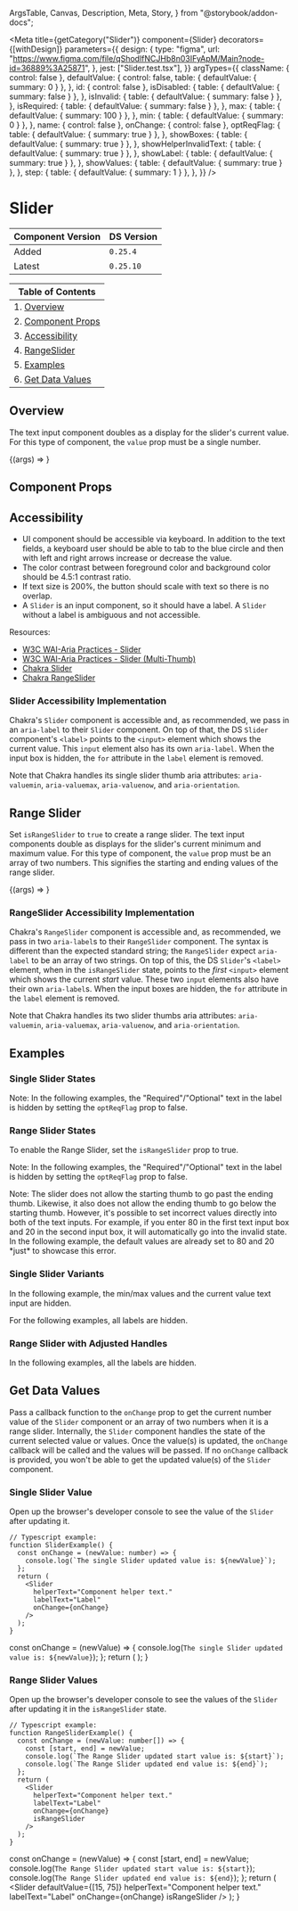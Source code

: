   ArgsTable,
  Canvas,
  Description,
  Meta,
  Story,
} from "@storybook/addon-docs";


<Meta
  title={getCategory("Slider")}
  component={Slider}
  decorators={[withDesign]}
  parameters={{
    design: {
      type: "figma",
      url: "https://www.figma.com/file/qShodlfNCJHb8n03IFyApM/Main?node-id=36889%3A25871",
    },
    jest: ["Slider.test.tsx"],
  }}
  argTypes={{
    className: { control: false },
    defaultValue: {
      control: false,
      table: { defaultValue: { summary: 0 } },
    },
    id: { control: false },
    isDisabled: {
      table: { defaultValue: { summary: false } },
    },
    isInvalid: {
      table: { defaultValue: { summary: false } },
    },
    isRequired: {
      table: { defaultValue: { summary: false } },
    },
    max: {
      table: { defaultValue: { summary: 100 } },
    },
    min: {
      table: { defaultValue: { summary: 0 } },
    },
    name: { control: false },
    onChange: { control: false },
    optReqFlag: {
      table: { defaultValue: { summary: true } },
    },
    showBoxes: {
      table: { defaultValue: { summary: true } },
    },
    showHelperInvalidText: {
      table: { defaultValue: { summary: true } },
    },
    showLabel: {
      table: { defaultValue: { summary: true } },
    },
    showValues: {
      table: { defaultValue: { summary: true } },
    },
    step: {
      table: { defaultValue: { summary: 1 } },
    },
  }}
/>

# Slider

| Component Version | DS Version |
| ----------------- | ---------- |
| Added             | `0.25.4`   |
| Latest            | `0.25.10`  |

| Table of Contents                      |
| -------------------------------------- |
| 1. [Overview](#overview)               |
| 2. [Component Props](#component-props) |
| 3. [Accessibility](#accessibility)     |
| 4. [RangeSlider](#range-slider)        |
| 5. [Examples](#examples)               |
| 6. [Get Data Values](#get-data-values) |

## Overview

<Description of={Slider} />

The text input component doubles as a display for the slider's current value.
For this type of component, the `value` prop must be a single number.

<Canvas withToolbar>
  <Story
    name="Slider with Controls"
    args={{
      className: undefined,
      defaultValue: 50,
      helperText: "Pass in a value from the min 0 to the max 100 values.",
      id: "slider-id",
      invalidText: "Oh no this is an error :(",
      isDisabled: false,
      isInvalid: false,
      isRangeSlider: false,
      isRequired: false,
      labelText: "Slider label",
      max: 100,
      min: 0,
      name: undefined,
      onChange: undefined,
      optReqFlag: true,
      showBoxes: true,
      showHelperInvalidText: true,
      showLabel: true,
      showValues: true,
      step: 1,
    }}
    argTypes={{
      isRangeSlider: {
        control: false,
        table: {
          defaultValue: { summary: false },
        },
      },
    }}
  >
    {(args) => <Slider {...args} />}
  </Story>
</Canvas>

## Component Props

<ArgsTable story="Slider with Controls" />

## Accessibility

- UI component should be accessible via keyboard. In addition to the text fields,
  a keyboard user should be able to tab to the blue circle and then with left and
  right arrows increase or decrease the value.
- The color contrast between foreground color and background color should be
  4.5:1 contrast ratio.
- If text size is 200%, the button should scale with text so there is no overlap.
- A `Slider` is an input component, so it should have a label. A `Slider` without a
  label is ambiguous and not accessible.

Resources:

- [W3C WAI-Aria Practices - Slider](https://www.w3.org/TR/wai-aria-practices-1.1/#slider)
- [W3C WAI-Aria Practices - Slider (Multi-Thumb)](https://www.w3.org/TR/wai-aria-practices-1.1/#slidertwothumb)
- [Chakra Slider](https://chakra-ui.com/docs/components/form/slider)
- [Chakra RangeSlider](https://chakra-ui.com/docs/components/form/range-slider)

### Slider Accessibility Implementation

Chakra's `Slider` component is accessible and, as recommended, we pass in an
`aria-label` to their `Slider` component. On top of that, the DS `Slider`
component's `<label>` points to the `<input>` element which shows the current
value. This `input` element also has its own `aria-label`. When the input box
is hidden, the `for` attribute in the `label` element is removed.

Note that Chakra handles its single slider thumb aria attributes: `aria-valuemin`,
`aria-valuemax`, `aria-valuenow`, and `aria-orientation`.

## Range Slider

Set `isRangeSlider` to `true` to create a range slider. The text input
components double as displays for the slider's current minimum and maximum
value. For this type of component, the `value` prop must be an array of two
numbers. This signifies the starting and ending values of the range slider.

<Canvas withToolbar>
  <Story
    name="Range Slider with Props"
    args={{
      className: undefined,
      defaultValue: [25, 75],
      helperText: "Pass in a value from the min 0 to the max 100 values.",
      id: "slider-range-id",
      invalidText: "Oh no this is an error :(",
      isDisabled: false,
      isInvalid: false,
      isRangeSlider: true,
      isRequired: false,
      labelText: "Range Slider label",
      max: 100,
      min: 0,
      name: undefined,
      onChange: undefined,
      optReqFlag: true,
      showBoxes: true,
      showHelperInvalidText: true,
      showLabel: true,
      showValues: true,
      step: 1,
    }}
    argTypes={{
      isRangeSlider: {
        control: false,
        table: {
          defaultValue: { summary: false },
        },
      },
    }}
  >
    {(args) => <Slider {...args} />}
  </Story>
</Canvas>

### RangeSlider Accessibility Implementation

Chakra's `RangeSlider` component is accessible and, as recommended, we pass in
two `aria-label`s to their `RangeSlider` component. The syntax is different than
the expected standard string; the `RangeSlider` expect `aria-label` to be an array
of two strings. On top of this, the DS `Slider`'s `<label>` element, when in the
`isRangeSlider` state, points to the _first_ `<input>` element which shows the
current _start_ value. These two `input` elements also have their own `aria-label`s.
When the input boxes are hidden, the `for` attribute in the `label` element is removed.

Note that Chakra handles its two slider thumbs aria attributes: `aria-valuemin`,
`aria-valuemax`, `aria-valuenow`, and `aria-orientation`.

## Examples

### Single Slider States

Note: In the following examples, the "Required"/"Optional" text in the label is
hidden by setting the `optReqFlag` prop to false.

<Canvas>
  <DSProvider>
    <Heading
      id="heading-single-default"
      level={HeadingLevels.Four}
      text="Default State"
    />
    <Slider
      defaultValue={50}
      optReqFlag={false}
      helperText="Component helper text."
      invalidText="Component error text :("
      labelText="Label"
    />
  </DSProvider>
</Canvas>

<Canvas>
  <DSProvider>
    <Heading
      id="heading-single-errored"
      level={HeadingLevels.Four}
      text="Errored State"
    />
    <Slider
      defaultValue={50}
      optReqFlag={false}
      helperText="Component helper text."
      invalidText="Component error text :("
      labelText="Label"
      isInvalid
    />
  </DSProvider>
</Canvas>

<Canvas>
  <DSProvider>
    <Heading
      id="heading-single-disabled"
      level={HeadingLevels.Four}
      text="Disabled State"
    />
    <Slider
      defaultValue={50}
      optReqFlag={false}
      helperText="Component helper text."
      invalidText="Component error text :("
      labelText="Label"
      isDisabled
    />
  </DSProvider>
</Canvas>

### Range Slider States

To enable the Range Slider, set the `isRangeSlider` prop to true.

Note: In the following examples, the "Required"/"Optional" text in the label is
hidden by setting the `optReqFlag` prop to false.

<Canvas>
  <DSProvider>
    <Heading
      id="heading-range-default"
      level={HeadingLevels.Four}
      text="Default State"
    />
    <Slider
      defaultValue={[25, 75]}
      optReqFlag={false}
      helperText="Component helper text."
      invalidText="Component error text :("
      labelText="Label"
      isRangeSlider
    />
  </DSProvider>
</Canvas>

<Canvas>
  <DSProvider>
    <Heading
      id="heading-range-errored"
      level={HeadingLevels.Four}
      text="Errored State"
    />
    <SimpleGrid columns={1} gap={GridGaps.Large}>
      <Slider
        defaultValue={[25, 75]}
        optReqFlag={false}
        helperText="Component helper text."
        invalidText="Component error text :("
        labelText="Label"
        isRangeSlider
        isInvalid
      />
      <p>
        Note: The slider does not allow the starting thumb to go past the ending
        thumb. Likewise, it also does not allow the ending thumb to go below the
        starting thumb. However, it's possible to set incorrect values directly
        into both of the text inputs. For example, if you enter 80 in the first
        text input box and 20 in the second input box, it will automatically go
        into the invalid state. In the following example, the default values are
        already set to 80 and 20 *just* to showcase this error.
      </p>
      <Slider
        defaultValue={[80, 20]}
        optReqFlag={false}
        helperText="Component helper text."
        invalidText="Component error text :("
        labelText="Label"
        isRangeSlider
      />
    </SimpleGrid>
  </DSProvider>
</Canvas>

<Canvas>
  <DSProvider>
    <Heading
      id="heading-range-disabled"
      level={HeadingLevels.Four}
      text="Disabled State"
    />
    <Slider
      defaultValue={[25, 75]}
      optReqFlag={false}
      helperText="Component helper text."
      invalidText="Component error text :("
      labelText="Label"
      isRangeSlider
      isDisabled
    />
  </DSProvider>
</Canvas>

### Single Slider Variants

In the following example, the min/max values and the current value text
input are hidden.

<Canvas>
  <DSProvider>
    <Heading
      id="heading-single-labels"
      level={HeadingLevels.Four}
      text="With and Without Component Labels"
    />
    <SimpleGrid columns={1} gap={GridGaps.ExtraLarge}>
      <Slider
        defaultValue={50}
        helperText="Component helper text."
        labelText="Label"
        showValues={false}
        showBoxes={false}
      />
      <Slider
        defaultValue={50}
        helperText="Component helper text."
        labelText="Label"
        showValues={false}
        showBoxes={false}
        isRequired
      />
      <Slider
        defaultValue={50}
        helperText="Component helper text."
        labelText="Label"
        optReqFlag={false}
        showValues={false}
        showBoxes={false}
      />
      <Slider
        defaultValue={50}
        helperText="Component helper text."
        labelText="Label"
        optReqFlag={false}
        showHelperInvalidText={false}
        showValues={false}
        showBoxes={false}
      />
      <Slider
        defaultValue={50}
        helperText="Component helper text."
        labelText="Label"
        optReqFlag={false}
        showValues={false}
        showBoxes={false}
        showLabel={false}
      />
    </SimpleGrid>
  </DSProvider>
</Canvas>

For the following examples, all labels are hidden.

<Canvas>
  <DSProvider>
    <Heading
      id="heading-single-labels-inputs"
      level={HeadingLevels.Four}
      text="With and Without Internal Inputs and Labels"
    />
    <SimpleGrid columns={1} gap={GridGaps.ExtraLarge}>
      <Slider
        defaultValue={50}
        helperText="Component helper text."
        labelText="Label"
        showHelperInvalidText={false}
        showLabel={false}
      />
      <Slider
        defaultValue={50}
        helperText="Component helper text."
        labelText="Label"
        showHelperInvalidText={false}
        showLabel={false}
        showBoxes={false}
      />
      <Slider
        defaultValue={50}
        helperText="Component helper text."
        labelText="Label"
        showHelperInvalidText={false}
        showLabel={false}
        showValues={false}
      />
      <Slider
        defaultValue={50}
        helperText="Component helper text."
        labelText="Label"
        showHelperInvalidText={false}
        showLabel={false}
        showValues={false}
        showBoxes={false}
      />
    </SimpleGrid>
  </DSProvider>
</Canvas>

### Range Slider with Adjusted Handles

In the following examples, all the labels are hidden.

<Canvas>
  <DSProvider>
    <SimpleGrid columns={1} gap={GridGaps.ExtraLarge}>
      <Slider
        defaultValue={[15, 75]}
        helperText="Component helper text."
        labelText="Label"
        showHelperInvalidText={false}
        showLabel={false}
        isRangeSlider
      />
      <Slider
        defaultValue={[15, 75]}
        helperText="Component helper text."
        labelText="Label"
        showHelperInvalidText={false}
        showLabel={false}
        showBoxes={false}
        isRangeSlider
      />
      <Slider
        defaultValue={[15, 75]}
        helperText="Component helper text."
        labelText="Label"
        showHelperInvalidText={false}
        showLabel={false}
        showValues={false}
        isRangeSlider
      />
      <Slider
        defaultValue={[15, 75]}
        helperText="Component helper text."
        labelText="Label"
        showHelperInvalidText={false}
        showLabel={false}
        showValues={false}
        showBoxes={false}
        isRangeSlider
      />
    </SimpleGrid>
  </DSProvider>
</Canvas>

## Get Data Values

Pass a callback function to the `onChange` prop to get the current number value
of the `Slider` component or an array of two numbers when it is a range slider.
Internally, the `Slider` component handles the state of the current selected
value or values. Once the value(s) is updated, the `onChange` callback will be
called and the values will be passed. If no `onChange` callback is provided,
you won't be able to get the updated value(s) of the `Slider` component.

### Single Slider Value

Open up the browser's developer console to see the value of the `Slider`
after updating it.

```tsx
// Typescript example:
function SliderExample() {
  const onChange = (newValue: number) => {
    console.log(`The single Slider updated value is: ${newValue}`);
  };
  return (
    <Slider
      helperText="Component helper text."
      labelText="Label"
      onChange={onChange}
    />
  );
}
```

  const onChange = (newValue) => {
    console.log(`The single Slider updated value is: ${newValue}`);
  };
  return (
    <Slider
      helperText="Component helper text."
      labelText="Label"
      onChange={onChange}
    />
  );
}

<Canvas>
  <DSProvider>
    <SliderExample />
  </DSProvider>
</Canvas>

### Range Slider Values

Open up the browser's developer console to see the values of the `Slider`
after updating it in the `isRangeSlider` state.

```tsx
// Typescript example:
function RangeSliderExample() {
  const onChange = (newValue: number[]) => {
    const [start, end] = newValue;
    console.log(`The Range Slider updated start value is: ${start}`);
    console.log(`The Range Slider updated end value is: ${end}`);
  };
  return (
    <Slider
      helperText="Component helper text."
      labelText="Label"
      onChange={onChange}
      isRangeSlider
    />
  );
}
```

  const onChange = (newValue) => {
    const [start, end] = newValue;
    console.log(`The Range Slider updated start value is: ${start}`);
    console.log(`The Range Slider updated end value is: ${end}`);
  };
  return (
    <Slider
      defaultValue={[15, 75]}
      helperText="Component helper text."
      labelText="Label"
      onChange={onChange}
      isRangeSlider
    />
  );
}

<Canvas>
  <DSProvider>
    <RangeSliderExample />
  </DSProvider>
</Canvas>
